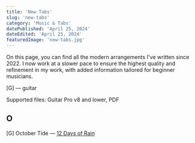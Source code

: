 ```yaml
---
title: 'New Tabs'
slug: 'new-tabs'
category: 'Music & Tabs'
datePublished: 'April 25, 2024'
dateEdited: 'April 25, 2024'
featuredImage: 'new-tabs.jpg'
---
```


On this page, you can find all the modern arrangements I've written since 2022.
I now work at a slower pace to ensure the highest quality and refinement in my
work, with added information tailored for beginner musicians.

[G] — guitar

Supported files: Guitar Pro v8 and lower, PDF

## O

[G] October Tide —
[12 Days of Rain](https://drive.google.com/drive/folders/1sBemb0RjcejzoHKsG38e5EEPVafxLlxE?usp=drive_link)
